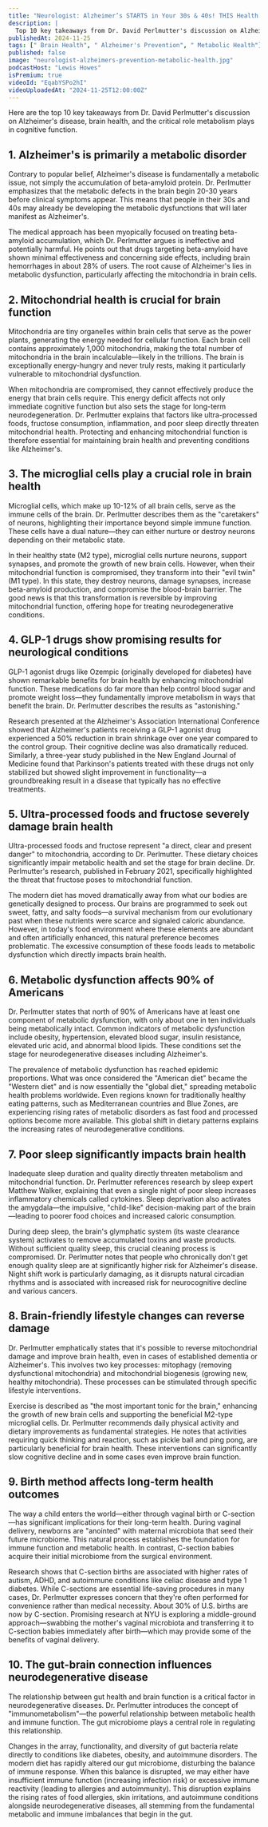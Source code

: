 ```yaml
---
title: "Neurologist: Alzheimer’s STARTS in Your 30s & 40s! THIS Health Mistake Makes Your Odds WORSE!"
description: |
  Top 10 key takeaways from Dr. David Perlmutter's discussion on Alzheimer's disease, brain health, and the critical role metabolism plays in cognitive function.
publishedAt: 2024-11-25
tags: [" Brain Health", " Alzheimer's Prevention", " Metabolic Health"]
published: false
image: "neurologist-alzheimers-prevention-metabolic-health.jpg"
podcastHost: "Lewis Howes"
isPremium: true
videoId: "EqabYSPo2hI"
videoUploadedAt: "2024-11-25T12:00:00Z"
---
```



<PodcastSummaryPageLayout frontmatter={frontmatter}>

Here are the top 10 key takeaways from Dr. David Perlmutter's discussion on Alzheimer's disease, brain health, and the critical role metabolism plays in cognitive function.

## 1. Alzheimer's is primarily a metabolic disorder

Contrary to popular belief, Alzheimer's disease is fundamentally a metabolic issue, not simply the accumulation of beta-amyloid protein. Dr. Perlmutter emphasizes that the metabolic defects in the brain begin 20-30 years before clinical symptoms appear. This means that people in their 30s and 40s may already be developing the metabolic dysfunctions that will later manifest as Alzheimer's.

The medical approach has been myopically focused on treating beta-amyloid accumulation, which Dr. Perlmutter argues is ineffective and potentially harmful. He points out that drugs targeting beta-amyloid have shown minimal effectiveness and concerning side effects, including brain hemorrhages in about 28% of users. The root cause of Alzheimer's lies in metabolic dysfunction, particularly affecting the mitochondria in brain cells.

## 2. Mitochondrial health is crucial for brain function

Mitochondria are tiny organelles within brain cells that serve as the power plants, generating the energy needed for cellular function. Each brain cell contains approximately 1,000 mitochondria, making the total number of mitochondria in the brain incalculable—likely in the trillions. The brain is exceptionally energy-hungry and never truly rests, making it particularly vulnerable to mitochondrial dysfunction.

When mitochondria are compromised, they cannot effectively produce the energy that brain cells require. This energy deficit affects not only immediate cognitive function but also sets the stage for long-term neurodegeneration. Dr. Perlmutter explains that factors like ultra-processed foods, fructose consumption, inflammation, and poor sleep directly threaten mitochondrial health. Protecting and enhancing mitochondrial function is therefore essential for maintaining brain health and preventing conditions like Alzheimer's.

## 3. The microglial cells play a crucial role in brain health

Microglial cells, which make up 10-12% of all brain cells, serve as the immune cells of the brain. Dr. Perlmutter describes them as the "caretakers" of neurons, highlighting their importance beyond simple immune function. These cells have a dual nature—they can either nurture or destroy neurons depending on their metabolic state.

In their healthy state (M2 type), microglial cells nurture neurons, support synapses, and promote the growth of new brain cells. However, when their mitochondrial function is compromised, they transform into their "evil twin" (M1 type). In this state, they destroy neurons, damage synapses, increase beta-amyloid production, and compromise the blood-brain barrier. The good news is that this transformation is reversible by improving mitochondrial function, offering hope for treating neurodegenerative conditions.

## 4. GLP-1 drugs show promising results for neurological conditions

GLP-1 agonist drugs like Ozempic (originally developed for diabetes) have shown remarkable benefits for brain health by enhancing mitochondrial function. These medications do far more than help control blood sugar and promote weight loss—they fundamentally improve metabolism in ways that benefit the brain. Dr. Perlmutter describes the results as "astonishing."

Research presented at the Alzheimer's Association International Conference showed that Alzheimer's patients receiving a GLP-1 agonist drug experienced a 50% reduction in brain shrinkage over one year compared to the control group. Their cognitive decline was also dramatically reduced. Similarly, a three-year study published in the New England Journal of Medicine found that Parkinson's patients treated with these drugs not only stabilized but showed slight improvement in functionality—a groundbreaking result in a disease that typically has no effective treatments.

## 5. Ultra-processed foods and fructose severely damage brain health

Ultra-processed foods and fructose represent "a direct, clear and present danger" to mitochondria, according to Dr. Perlmutter. These dietary choices significantly impair metabolic health and set the stage for brain decline. Dr. Perlmutter's research, published in February 2021, specifically highlighted the threat that fructose poses to mitochondrial function.

The modern diet has moved dramatically away from what our bodies are genetically designed to process. Our brains are programmed to seek out sweet, fatty, and salty foods—a survival mechanism from our evolutionary past when these nutrients were scarce and signaled caloric abundance. However, in today's food environment where these elements are abundant and often artificially enhanced, this natural preference becomes problematic. The excessive consumption of these foods leads to metabolic dysfunction which directly impacts brain health.

## 6. Metabolic dysfunction affects 90% of Americans

Dr. Perlmutter states that north of 90% of Americans have at least one component of metabolic dysfunction, with only about one in ten individuals being metabolically intact. Common indicators of metabolic dysfunction include obesity, hypertension, elevated blood sugar, insulin resistance, elevated uric acid, and abnormal blood lipids. These conditions set the stage for neurodegenerative diseases including Alzheimer's.

The prevalence of metabolic dysfunction has reached epidemic proportions. What was once considered the "American diet" became the "Western diet" and is now essentially the "global diet," spreading metabolic health problems worldwide. Even regions known for traditionally healthy eating patterns, such as Mediterranean countries and Blue Zones, are experiencing rising rates of metabolic disorders as fast food and processed options become more available. This global shift in dietary patterns explains the increasing rates of neurodegenerative conditions.

## 7. Poor sleep significantly impacts brain health

Inadequate sleep duration and quality directly threaten metabolism and mitochondrial function. Dr. Perlmutter references research by sleep expert Matthew Walker, explaining that even a single night of poor sleep increases inflammatory chemicals called cytokines. Sleep deprivation also activates the amygdala—the impulsive, "child-like" decision-making part of the brain—leading to poorer food choices and increased caloric consumption.

During deep sleep, the brain's glymphatic system (its waste clearance system) activates to remove accumulated toxins and waste products. Without sufficient quality sleep, this crucial cleaning process is compromised. Dr. Perlmutter notes that people who chronically don't get enough quality sleep are at significantly higher risk for Alzheimer's disease. Night shift work is particularly damaging, as it disrupts natural circadian rhythms and is associated with increased risk for neurocognitive decline and various cancers.

## 8. Brain-friendly lifestyle changes can reverse damage

Dr. Perlmutter emphatically states that it's possible to reverse mitochondrial damage and improve brain health, even in cases of established dementia or Alzheimer's. This involves two key processes: mitophagy (removing dysfunctional mitochondria) and mitochondrial biogenesis (growing new, healthy mitochondria). These processes can be stimulated through specific lifestyle interventions.

Exercise is described as "the most important tonic for the brain," enhancing the growth of new brain cells and supporting the beneficial M2-type microglial cells. Dr. Perlmutter recommends daily physical activity and dietary improvements as fundamental strategies. He notes that activities requiring quick thinking and reaction, such as pickle ball and ping pong, are particularly beneficial for brain health. These interventions can significantly slow cognitive decline and in some cases even improve brain function.

## 9. Birth method affects long-term health outcomes

The way a child enters the world—either through vaginal birth or C-section—has significant implications for their long-term health. During vaginal delivery, newborns are "anointed" with maternal microbiota that seed their future microbiome. This natural process establishes the foundation for immune function and metabolic health. In contrast, C-section babies acquire their initial microbiome from the surgical environment.

Research shows that C-section births are associated with higher rates of autism, ADHD, and autoimmune conditions like celiac disease and type 1 diabetes. While C-sections are essential life-saving procedures in many cases, Dr. Perlmutter expresses concern that they're often performed for convenience rather than medical necessity. About 30% of U.S. births are now by C-section. Promising research at NYU is exploring a middle-ground approach—swabbing the mother's vaginal microbiota and transferring it to C-section babies immediately after birth—which may provide some of the benefits of vaginal delivery.

## 10. The gut-brain connection influences neurodegenerative disease

The relationship between gut health and brain function is a critical factor in neurodegenerative diseases. Dr. Perlmutter introduces the concept of "immunometabolism"—the powerful relationship between metabolic health and immune function. The gut microbiome plays a central role in regulating this relationship.

Changes in the array, functionality, and diversity of gut bacteria relate directly to conditions like diabetes, obesity, and autoimmune disorders. The modern diet has rapidly altered our gut microbiome, disturbing the balance of immune response. When this balance is disrupted, we may either have insufficient immune function (increasing infection risk) or excessive immune reactivity (leading to allergies and autoimmunity). This disruption explains the rising rates of food allergies, skin irritations, and autoimmune conditions alongside neurodegenerative diseases, all stemming from the fundamental metabolic and immune imbalances that begin in the gut.

</PodcastSummaryPageLayout>
